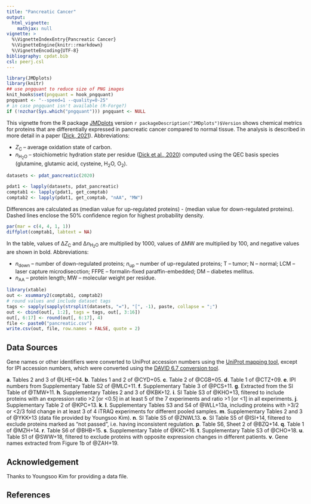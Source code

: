 ```yaml
---
title: "Pancreatic Cancer"
output:
  html_vignette:
    mathjax: null
vignette: >
  %\VignetteIndexEntry{Pancreatic Cancer}
  %\VignetteEngine{knitr::rmarkdown}
  %\VignetteEncoding{UTF-8}
bibliography: cpdat.bib
csl: peerj.csl
---
```


```r
library(JMDplots)
library(knitr)
## use pngquant to reduce size of PNG images
knit_hooks$set(pngquant = hook_pngquant)
pngquant <- "--speed=1 --quality=0-25"
# in case pngquant isn't available (R-Forge?)
if (!nzchar(Sys.which("pngquant"))) pngquant <- NULL 
```

This vignette from the R package [JMDplots](https://github.com/jedick/JMDplots) version `r packageDescription("JMDplots")$Version` shows chemical metrics for proteins that are differentially expressed in pancreatic cancer compared to normal tissue.
The analysis is described in more detail in a paper ([<span title="Water as a reactant in the differential expression of proteins in cancer">Dick, 2021</a>](https://doi.org/10.1002/cso2.1007)).
Abbreviations:

  * <i>Z</i><sub>C</sub> &ndash; average oxidation state of carbon.
  * <i>n</i><sub>H<sub>2</sub>O</sub> &ndash; stoichiometric hydration state per residue ([<span title="Uncovering chemical signatures of salinity gradients through compositional analysis of protein sequences">Dick et al., 2020</span>](https://doi.org/10.5194/bg-17-6145-2020)) computed using the QEC basis species (glutamine, glutamic acid, cysteine, H~2~O, O~2~).

<style type="text/css">
body {
  max-width: 800px;
  margin-left: auto;
  margin-right: auto;
}
</style>

```r
datasets <- pdat_pancreatic(2020)
```

```r
pdat1 <- lapply(datasets, pdat_pancreatic)
comptab1 <- lapply(pdat1, get_comptab)
comptab2 <- lapply(pdat1, get_comptab, "nAA", "MW")
```

Differences are calculated as (median value for up-regulated proteins) - (median value for down-regulated proteins).
Dashed lines enclose the 50% confidence region for highest probability density.

```r
par(mar = c(4, 4, 1, 1))
diffplot(comptab1, labtext = NA)
```

In the table, values of &Delta;<i>Z</i><sub>C</sub> and &Delta;<i>n</i><sub>H<sub>2</sub>O</sub> are multiplied by 1000, values of &Delta;MW are multiplied by 100, and negative values are shown in bold.
Abbreviations:

  * _n_~down~ &ndash; number of down-regulated proteins; _n_~up~ &ndash; number of up-regulated proteins; T &ndash; tumor; N &ndash; normal; LCM &ndash; laser capture microdisecction; FFPE &ndash; formalin-fixed paraffin-embedded; DM &ndash; diabetes mellitus.
  * <i>n</i><sub>AA</sub> &ndash; protein length; MW &ndash; molecular weight per residue.

```r
library(xtable)
out <- xsummary2(comptab1, comptab2)
# round values and include dataset tags
tags <- sapply(sapply(strsplit(datasets, "="), "[", -1), paste, collapse = ";")
out <- cbind(out[, 1:2], tags = tags, out[, 3:16])
out[, 6:17] <- round(out[, 6:17], 4)
file <- paste0("pancreatic.csv")
write.csv(out, file, row.names = FALSE, quote = 2)
```

## Data Sources
Gene names or other identifiers were converted to UniProt accession numbers using the <a href="https://www.uniprot.org/mapping/">UniProt mapping tool</a>, except for IPI accession numbers, which were converted using the <a href="https://david-d.ncifcrf.gov/conversion.jsp">DAVID 6.7 conversion tool</a>.

__a__. Tables 2 and 3 of @LHE+04.
__b__. Tables 1 and 2 of @CYD+05.
__c__. Table 2 of @CGB+05.
__d__. Table 1 of @CTZ+09.
__e__. IPI numbers from Supplementary Table S2 of @MLC+11.
__f__. Supplementary Table 3 of @PCS+11.
__g__. Extracted from the SI Table of @TMW+11.
__h__. Supplementary Tables 2 and 3 of @KBK+12.
__i__. SI Table S3 of @KHO+13, filtered to include proteins with an expression ratio >2 [or <0.5] in at least 5 of the 7 experiments and ratio >1 [or <1] in all experiments.
__j__. Supplementary Table 2 of @KPC+13.
__k__. __l__. Supplementary Tables S3 and S4 of @WLL+13a, including proteins with >3/2 or <2/3 fold change in at least 3 of 4 iTRAQ experiments for different pooled samples.
__m__. Supplementary Tables 2 and 3 of @YKK+13 (data file provided by Youngsoo Kim).
__n__. SI Table S5 of @ZNWL13.
__o__. SI Table S5 of @ISI+14, filtered to exclude proteins marked as "not passed", i.e. having inconsistent regulation.
__p__. Table S6, Sheet 2 of @BZQ+14.
__q__. Table 1 of @MZH+14.
__r__. Table S6 of @BHB+15.
__s__. Supplementary Table of @KKC+16.
__t__. Supplementary Table S3 of @CHO+18.
__u__. Table S1 of @SWW+18, filtered to exclude proteins with opposite expression changes in different patients.
__v__. Gene names extracted from Figure 1b of @ZAH+19.

## Acknowledgement
Thanks to Youngsoo Kim for providing a data file.

## References
